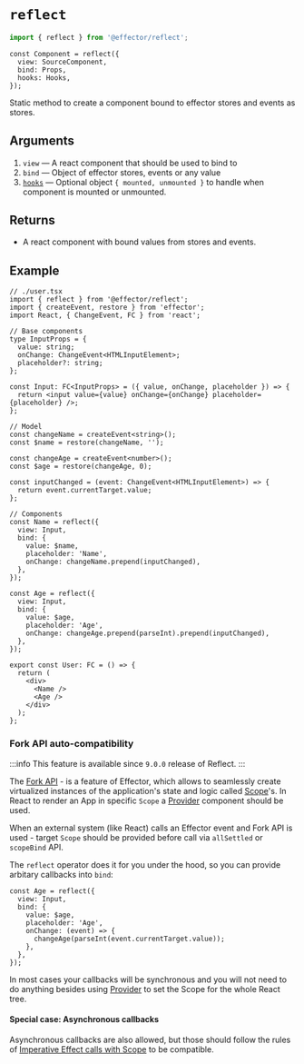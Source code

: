 # `reflect`

```ts
import { reflect } from '@effector/reflect';
```

```tsx
const Component = reflect({
  view: SourceComponent,
  bind: Props,
  hooks: Hooks,
});
```

Static method to create a component bound to effector stores and events as stores.

## Arguments

1. `view` — A react component that should be used to bind to
1. `bind` — Object of effector stores, events or any value
1. [`hooks`](/docs/hooks) — Optional object `{ mounted, unmounted }` to handle when component is mounted or unmounted.

## Returns

- A react component with bound values from stores and events.

## Example

```tsx
// ./user.tsx
import { reflect } from '@effector/reflect';
import { createEvent, restore } from 'effector';
import React, { ChangeEvent, FC } from 'react';

// Base components
type InputProps = {
  value: string;
  onChange: ChangeEvent<HTMLInputElement>;
  placeholder?: string;
};

const Input: FC<InputProps> = ({ value, onChange, placeholder }) => {
  return <input value={value} onChange={onChange} placeholder={placeholder} />;
};

// Model
const changeName = createEvent<string>();
const $name = restore(changeName, '');

const changeAge = createEvent<number>();
const $age = restore(changeAge, 0);

const inputChanged = (event: ChangeEvent<HTMLInputElement>) => {
  return event.currentTarget.value;
};

// Components
const Name = reflect({
  view: Input,
  bind: {
    value: $name,
    placeholder: 'Name',
    onChange: changeName.prepend(inputChanged),
  },
});

const Age = reflect({
  view: Input,
  bind: {
    value: $age,
    placeholder: 'Age',
    onChange: changeAge.prepend(parseInt).prepend(inputChanged),
  },
});

export const User: FC = () => {
  return (
    <div>
      <Name />
      <Age />
    </div>
  );
};
```

### Fork API auto-compatibility

:::info
This feature is available since `9.0.0` release of Reflect.
:::

The [Fork API](https://effector.dev/en/api/effector/fork/) - is a feature of Effector, which allows to seamlessly create virtualized instances of the application's state and logic called [Scope](https://effector.dev/en/api/effector/scope/)'s.
In React to render an App in specific `Scope` a [Provider](https://effector.dev/en/api/effector-react/provider/) component should be used.

When an external system (like React) calls an Effector event and Fork API is used - target `Scope` should be provided before call via `allSettled` or `scopeBind` API.

The `reflect` operator does it for you under the hood, so you can provide arbitary callbacks into `bind`:

```tsx
const Age = reflect({
  view: Input,
  bind: {
    value: $age,
    placeholder: 'Age',
    onChange: (event) => {
      changeAge(parseInt(event.currentTarget.value));
    },
  },
});
```

In most cases your callbacks will be synchronous and you will not need to do anything besides using [Provider](https://effector.dev/en/api/effector-react/provider/) to set the Scope for the whole React tree.

#### Special case: Asynchronous callbacks

Asynchronous callbacks are also allowed, but those should follow the rules of [Imperative Effect calls with Scope](https://effector.dev/en/api/effector/scope/) to be compatible.

